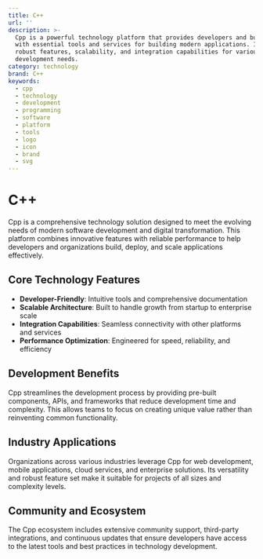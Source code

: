 ```yaml
---
title: C++
url: ''
description: >-
  Cpp is a powerful technology platform that provides developers and businesses
  with essential tools and services for building modern applications. It offers
  robust features, scalability, and integration capabilities for various
  development needs.
category: technology
brand: C++
keywords:
  - cpp
  - technology
  - development
  - programming
  - software
  - platform
  - tools
  - logo
  - icon
  - brand
  - svg
---
```


# C++

Cpp is a comprehensive technology solution designed to meet the evolving needs of modern software development and digital transformation. This platform combines innovative features with reliable performance to help developers and organizations build, deploy, and scale applications effectively.

## Core Technology Features

- **Developer-Friendly**: Intuitive tools and comprehensive documentation
- **Scalable Architecture**: Built to handle growth from startup to enterprise scale
- **Integration Capabilities**: Seamless connectivity with other platforms and services
- **Performance Optimization**: Engineered for speed, reliability, and efficiency

## Development Benefits

Cpp streamlines the development process by providing pre-built components, APIs, and frameworks that reduce development time and complexity. This allows teams to focus on creating unique value rather than reinventing common functionality.

## Industry Applications

Organizations across various industries leverage Cpp for web development, mobile applications, cloud services, and enterprise solutions. Its versatility and robust feature set make it suitable for projects of all sizes and complexity levels.

## Community and Ecosystem

The Cpp ecosystem includes extensive community support, third-party integrations, and continuous updates that ensure developers have access to the latest tools and best practices in technology development.
